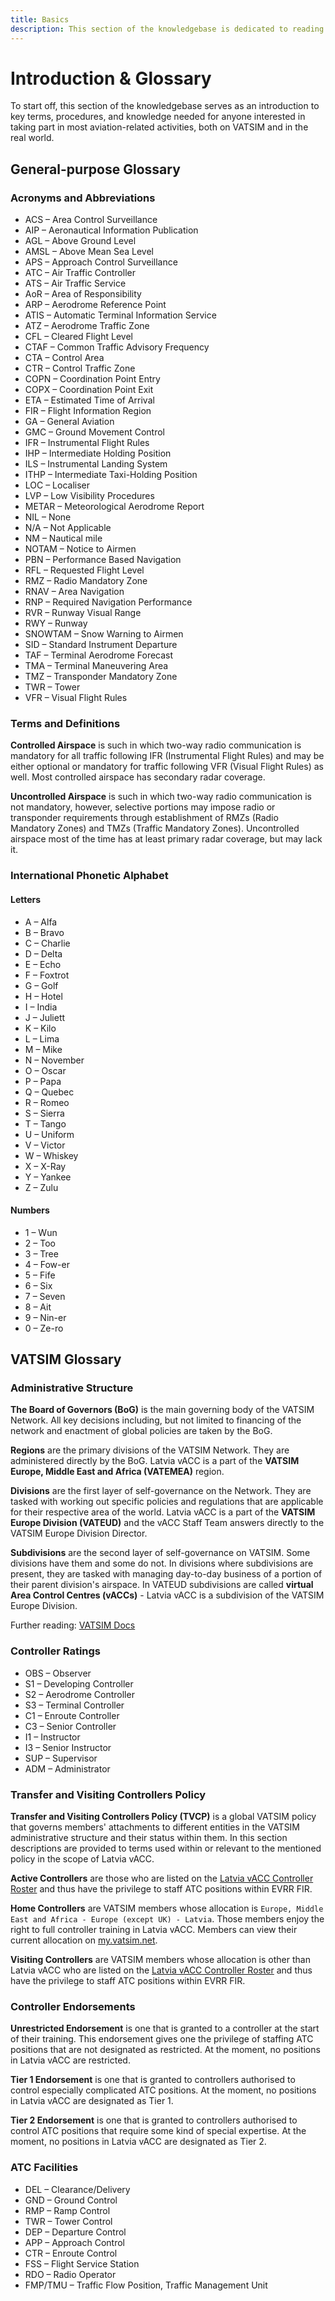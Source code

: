 ```yaml
---
title: Basics
description: This section of the knowledgebase is dedicated to reading various data formats that are used in aviation and making relevant decisions to data given in a certain situation.
---
```


# Introduction & Glossary

To start off, this section of the knowledgebase serves as an introduction to key terms, procedures, and knowledge needed for anyone interested in taking part in most aviation-related activities, both on VATSIM and in the real world.

## General-purpose Glossary

### Acronyms and Abbreviations

- ACS – Area Control Surveillance
- AIP – Aeronautical Information Publication
- AGL – Above Ground Level
- AMSL – Above Mean Sea Level
- APS – Approach Control Surveillance
- ATC – Air Traffic Controller
- ATS – Air Traffic Service
- AoR – Area of Responsibility
- ARP – Aerodrome Reference Point
- ATIS – Automatic Terminal Information Service
- ATZ – Aerodrome Traffic Zone
- CFL – Cleared Flight Level
- CTAF – Common Traffic Advisory Frequency
- CTA – Control Area
- CTR – Control Traffic Zone
- COPN – Coordination Point Entry
- COPX – Coordination Point Exit
- ETA – Estimated Time of Arrival
- FIR – Flight Information Region
- GA – General Aviation
- GMC – Ground Movement Control
- IFR – Instrumental Flight Rules
- IHP – Intermediate Holding Position
- ILS – Instrumental Landing System
- ITHP – Intermediate Taxi-Holding Position
- LOC – Localiser
- LVP – Low Visibility Procedures
- METAR – Meteorological Aerodrome Report
- NIL – None
- N/A – Not Applicable
- NM – Nautical mile
- NOTAM – Notice to Airmen
- PBN – Performance Based Navigation
- RFL – Requested Flight Level
- RMZ – Radio Mandatory Zone
- RNAV – Area Navigation
- RNP – Required Navigation Performance
- RVR – Runway Visual Range
- RWY – Runway
- SNOWTAM – Snow Warning to Airmen
- SID – Standard Instrument Departure
- TAF – Terminal Aerodrome Forecast
- TMA – Terminal Maneuvering Area
- TMZ – Transponder Mandatory Zone
- TWR – Tower
- VFR – Visual Flight Rules

### Terms and Definitions

**Controlled Airspace** is such in which two-way radio communication is mandatory for all traffic following IFR (Instrumental Flight Rules) and may be either optional or mandatory for traffic following VFR (Visual Flight Rules) as well. Most controlled airspace has secondary radar coverage.

**Uncontrolled Airspace** is such in which two-way radio communication is not mandatory, however, selective portions may impose radio or transponder requirements through establishment of RMZs (Radio Mandatory Zones) and TMZs (Traffic Mandatory Zones). Uncontrolled airspace most of the time has at least primary radar coverage, but may lack it.

### International Phonetic Alphabet

#### Letters

- A – Alfa
- B – Bravo
- C – Charlie
- D – Delta
- E – Echo
- F – Foxtrot
- G – Golf
- H – Hotel
- I – India
- J – Juliett
- K – Kilo
- L – Lima
- M – Mike
- N – November
- O – Oscar
- P – Papa
- Q – Quebec
- R – Romeo
- S – Sierra
- T – Tango
- U – Uniform
- V – Victor
- W – Whiskey
- X – X-Ray
- Y – Yankee
- Z – Zulu

#### Numbers

- 1 – Wun
- 2 – Too
- 3 – Tree
- 4 – Fow-er
- 5 – Fife
- 6 – Six
- 7 – Seven
- 8 – Ait
- 9 – Nin-er
- 0 – Ze-ro

## VATSIM Glossary

### Administrative Structure

**The Board of Governors (BoG)** is the main governing body of the VATSIM Network. All key decisions including, but not limited to financing of the network and enactment of global policies are taken by the BoG.

**Regions** are the primary divisions of the VATSIM Network. They are administered directly by the BoG. Latvia vACC is a part of the **VATSIM Europe, Middle East and Africa (VATEMEA)** region.

**Divisions** are the first layer of self-governance on the Network. They are tasked with working out specific policies and regulations that are applicable for their respective area of the world. Latvia vACC is a part of the **VATSIM Europe Division (VATEUD)** and the vACC Staff Team answers directly to the VATSIM Europe Division Director.

**Subdivisions** are the second layer of self-governance on VATSIM. Some divisions have them and some do not. In divisions where subdivisions are present, they are tasked with managing day-to-day business of a portion of their parent division's airspace. In VATEUD subdivisions are called **virtual Area Control Centres (vACCs)** - Latvia vACC is a subdivision of the VATSIM Europe Division.

Further reading: [VATSIM Docs](https://vatsim.net/docs/)

### Controller Ratings

- OBS – Observer
- S1 – Developing Controller
- S2 – Aerodrome Controller
- S3 – Terminal Controller
- C1 – Enroute Controller
- C3 – Senior Controller
- I1 – Instructor
- I3 – Senior Instructor
- SUP – Supervisor
- ADM – Administrator

### Transfer and Visiting Controllers Policy

**Transfer and Visiting Controllers Policy (TVCP)** is a global VATSIM policy that governs members' attachments to different entities in the VATSIM administrative structure and their status within them. In this section descriptions are provided to terms used within or relevant to the mentioned policy in the scope of Latvia vACC.

**Active Controllers** are those who are listed on the [Latvia vACC Controller Roster](https://lv-vacc.org/roster) and thus have the privilege to staff ATC positions within EVRR FIR.

**Home Controllers** are VATSIM members whose allocation is `Europe, Middle East and Africa - Europe (except UK) - Latvia`. Those members enjoy the right to full controller training in Latvia vACC. Members can view their current allocation on [my.vatsim.net](https://my.vatsim.net/profile).

**Visiting Controllers** are VATSIM members whose allocation is other than Latvia vACC who are listed on the [Latvia vACC Controller Roster](https://lv-vacc.org/roster) and thus have the privilege to staff ATC positions within EVRR FIR.

### Controller Endorsements

**Unrestricted Endorsement** is one that is granted to a controller at the start of their training. This endorsement gives one the privilege of staffing ATC positions that are not designated as restricted. At the moment, no positions in Latvia vACC are restricted.

**Tier 1 Endorsement** is one that is granted to controllers authorised to control especially complicated ATC positions. At the moment, no positions in Latvia vACC are designated as Tier 1.

**Tier 2 Endorsement** is one that is granted to controllers authorised to control ATC positions that require some kind of special expertise. At the moment, no positions in Latvia vACC are designated as Tier 2.

### ATC Facilities

- DEL – Clearance/Delivery
- GND – Ground Control
- RMP – Ramp Control
- TWR – Tower Control
- DEP – Departure Control
- APP – Approach Control
- CTR – Enroute Control
- FSS – Flight Service Station
- RDO – Radio Operator
- FMP/TMU – Traffic Flow Position, Traffic Management Unit
